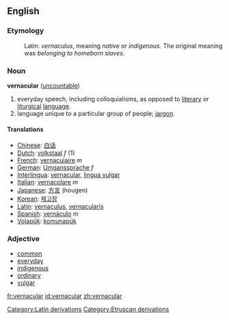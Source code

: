 ==English==

===Etymology===
:Latin: ''vernaculus'', meaning ''native'' or ''indigenous''. The original meaning was ''belonging to homeborn slaves''.

===Noun===
'''vernacular'''  ([[uncountable]])
#everyday speech, including colloquialisms, as opposed to [[literary]] or [[liturgical]] [[language]].
#language unique to a particular group of people; [[jargon]].

==== Translations ====
*[[Chinese]]: [[白话]]
*[[Dutch]]: [[volkstaal]] ''f'' (1)
*[[French]]: [[vernaculaire]] ''m''
*[[German]]: [[Umganssprache]] ''f''
*[[Interlingua]]: [[vernacular]], [[lingua vulgar]] 
*[[Italian]]: [[vernacolare]] ''m''
*[[Japanese]]: [[方言]] (hougen)
*[[Korean]]: [[제고장]]
*[[Latin]]: [[vernaculus]], [[vernacularis]]
*[[Spanish]]: [[vernáculo]] ''m''
*[[Volapük]]: [[komunapük]]

===Adjective===
*[[common]]
*[[everyday]]
*[[indigenous]]
*[[ordinary]]
*[[vulgar]]

[[Category:Latin derivations]]
[[Category:Etruscan derivations]]

[[fr:vernacular]]
[[id:vernacular]]
[[zh:vernacular]]
